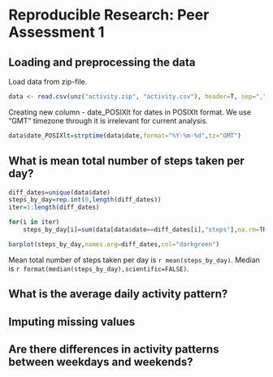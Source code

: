 # Reproducible Research: Peer Assessment 1


## Loading and preprocessing the data

Load data from zip-file.
```r
data <- read.csv(unz("activity.zip", "activity.csv"), header=T, sep=",")
```

Creating new column - date_POSIXlt for dates in POSIXlt format. We use "GMT" timezone
through it is irrelevant for current analysis.
```r
data$date_POSIXlt=strptime(data$date,format="%Y-%m-%d",tz="GMT")
```

## What is mean total number of steps taken per day?

```r
diff_dates=unique(data$date)
steps_by_day=rep.int(0,length(diff_dates))
iter=1:length(diff_dates)

for(i in iter)
    steps_by_day[i]=sum(data[data$date==diff_dates[i],"steps"],na.rm=TRUE)

barplot(steps_by_day,names.arg=diff_dates,col="darkgreen")
```
Mean total number of steps taken per day is `r mean(steps_by_day)`. 
Median is `r format(median(steps_by_day),scientific=FALSE)`.

## What is the average daily activity pattern?



## Imputing missing values



## Are there differences in activity patterns between weekdays and weekends?
